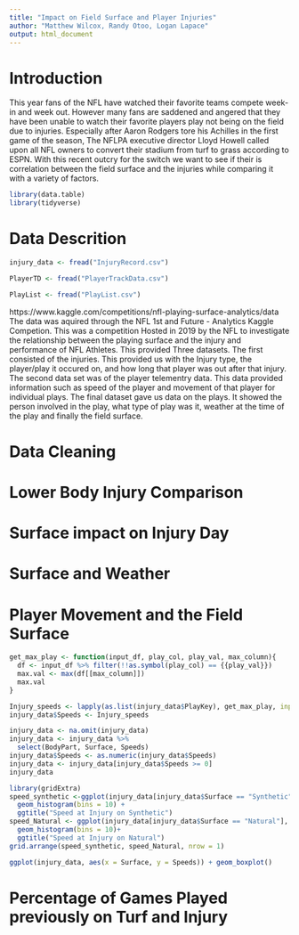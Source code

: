 ```yaml
---
title: "Impact on Field Surface and Player Injuries"
author: "Matthew Wilcox, Randy Otoo, Logan Lapace"
output: html_document
---
```


# Introduction

This year fans of the NFL have watched their favorite teams compete week-in and week out. However many fans are saddened and angered that they have been unable to watch their favorite players play not being on the field due to injuries. Especially after Aaron Rodgers tore his Achilles in the first game of the season, The NFLPA executive director Lloyd Howell called upon all NFL owners to convert their stadium from turf to grass according to ESPN. With this recent outcry for the switch we want to see if their is correlation between the field surface and the injuries while comparing it with a variety of factors.

```r
library(data.table)
library(tidyverse)
```

# Data Descrition

```r
injury_data <- fread("InjuryRecord.csv")

PlayerTD <- fread("PlayerTrackData.csv")

PlayList <- fread("PlayList.csv")
```
https://www.kaggle.com/competitions/nfl-playing-surface-analytics/data
The data was aquired through the NFL 1st and Future - Analytics Kaggle Competion. This was a competition Hosted in 2019 by the NFL to investigate the relationship between the playing surface and the injury and performance of NFL Athletes. This provided Three datasets. The first consisted of the injuries. This provided us with the Injury type, the player/play it occured on, and how long that player was out after that injury. The second data set was of the player telementry data. This data provided information such as speed of the player and movement of that player for individual plays. The final dataset gave us data on the plays. It showed the person involved in the play, what type of play was it, weather at the time of the play and finally the field surface. 

# Data Cleaning 

# Lower Body Injury Comparison

# Surface impact on Injury Day

# Surface and Weather

# Player Movement and the Field Surface


```r
get_max_play <- function(input_df, play_col, play_val, max_column){
  df <- input_df %>% filter(!!as.symbol(play_col) == {{play_val}})
  max.val <- max(df[[max_column]])
  max.val
}
```

```r
Injury_speeds <- lapply(as.list(injury_data$PlayKey), get_max_play, input_df = PlayerTD, play_col="PlayKey", max_column = "s")
injury_data$Speeds <- Injury_speeds

```

```r
injury_data <- na.omit(injury_data)
injury_data <- injury_data %>%
  select(BodyPart, Surface, Speeds)
injury_data$Speeds <- as.numeric(injury_data$Speeds)
injury_data <- injury_data[injury_data$Speeds >= 0]
injury_data
```

```r
library(gridExtra)
speed_synthetic <-ggplot(injury_data[injury_data$Surface == "Synthetic"], aes(x=Speeds)) +
  geom_histogram(bins = 10) +
  ggtitle("Speed at Injury on Synthetic")
speed_Natural <- ggplot(injury_data[injury_data$Surface == "Natural"], aes(x=Speeds))+
  geom_histogram(bins = 10)+
  ggtitle("Speed at Injury on Natural")
grid.arrange(speed_synthetic, speed_Natural, nrow = 1)
```

```r
ggplot(injury_data, aes(x = Surface, y = Speeds)) + geom_boxplot()
```
# Percentage of Games Played previously on Turf and Injury
